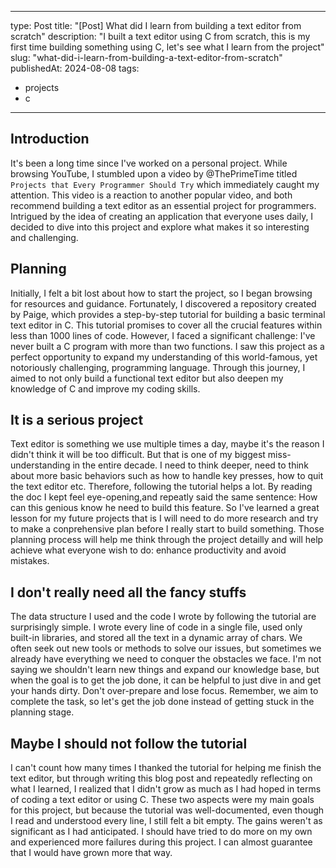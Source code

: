 
---
type: Post
title: "[Post] What did I learn from building a text editor from scratch"
description: "I built a text editor using C from scratch, this is my first time building something using C, let's see what I learn from the project"
slug: "what-did-i-learn-from-building-a-text-editor-from-scratch"
publishedAt: 2024-08-08
tags:
  - projects
  - c
---
## Introduction
It's been a long time since I've worked on a personal project. While browsing YouTube, I stumbled upon a video by @ThePrimeTime titled `Projects that Every Programmer Should Try` which immediately caught my attention. This video is a reaction to another popular video, and both recommend building a text editor as an essential project for programmers. Intrigued by the idea of creating an application that everyone uses daily, I decided to dive into this project and explore what makes it so interesting and challenging.

## Planning
Initially, I felt a bit lost about how to start the project, so I began browsing for resources and guidance. Fortunately, I discovered a repository created by Paige, which provides a step-by-step tutorial for building a basic terminal text editor in C. This tutorial promises to cover all the crucial features within less than 1000 lines of code. However, I faced a significant challenge: I've never built a C program with more than two functions. I saw this project as a perfect opportunity to expand my understanding of this world-famous, yet notoriously challenging, programming language. Through this journey, I aimed to not only build a functional text editor but also deepen my knowledge of C and improve my coding skills.

## It is a serious project
Text editor is something we use multiple times a day, maybe it's the reason I didn't think it will be too difficult. But that is one of my biggest miss-understanding in the entire decade. I need to think deeper, need to think about more basic behaviors such as how to handle key presses, how to quit the text editor etc. Therefore, following the tutorial helps a lot. By reading the doc I kept feel eye-opening,and repeatly said the same sentence: How can this genious know he need to build this feature. So I've learned a great lesson for my future projects that is I will need to do more research and try to make a conprehensive plan before I really start to build something. Those planning process will help me think through the project detailly and will help achieve what everyone wish to do: enhance productivity and avoid mistakes.

## I don't really need all the fancy stuffs
The data structure I used and the code I wrote by following the tutorial are surprisingly simple. I wrote every line of code in a single file, used only built-in libraries, and stored all the text in a dynamic array of chars. We often seek out new tools or methods to solve our issues, but sometimes we already have everything we need to conquer the obstacles we face. I'm not saying we shouldn't learn new things and expand our knowledge base, but when the goal is to get the job done, it can be helpful to just dive in and get your hands dirty. Don't over-prepare and lose focus. Remember, we aim to complete the task, so let's get the job done instead of getting stuck in the planning stage.

## Maybe I should not follow the tutorial
I can't count how many times I thanked the tutorial for helping me finish the text editor, but through writing this blog post and repeatedly reflecting on what I learned, I realized that I didn't grow as much as I had hoped in terms of coding a text editor or using C. These two aspects were my main goals for this project, but because the tutorial was well-documented, even though I read and understood every line, I still felt a bit empty. The gains weren't as significant as I had anticipated. I should have tried to do more on my own and experienced more failures during this project. I can almost guarantee that I would have grown more that way.
